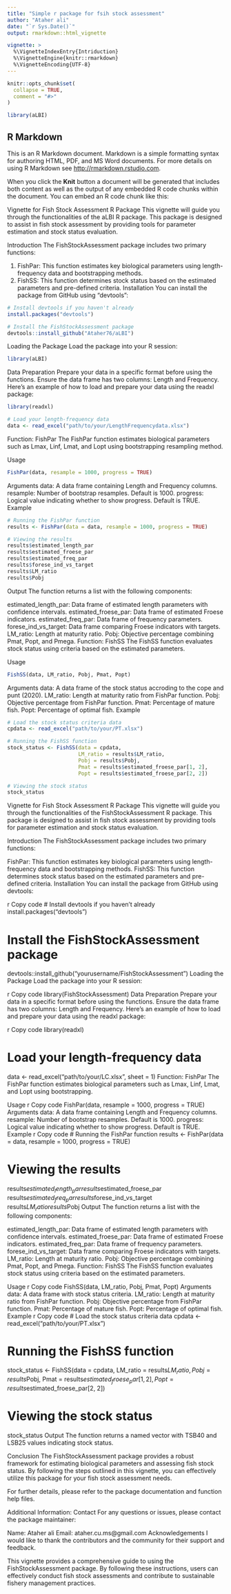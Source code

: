 ```yaml
---
title: "Simple r package for fsih stock assessment"
author: "Ataher ali"
date: "`r Sys.Date()`"
output: rmarkdown::html_vignette

vignette: >
  %\VignetteIndexEntry{Intriduction}
  %\VignetteEngine{knitr::rmarkdown}
  %\VignetteEncoding{UTF-8}
---
```


```r
knitr::opts_chunk$set(
  collapse = TRUE,
  comment = "#>"
)
```

```r
library(aLBI)
```

## R Markdown

This is an R Markdown document. Markdown is a simple formatting syntax for authoring HTML, PDF, and MS Word documents. For more details on using R Markdown see <http://rmarkdown.rstudio.com>.

When you click the **Knit** button a document will be generated that includes both content as well as the output of any embedded R code chunks within the document. You can embed an R code chunk like this:

Vignette for Fish Stock Assessment R Package
This vignette will guide you through the functionalities of the aLBI R package. This package is designed to assist in fish stock assessment by providing tools for parameter estimation and stock status evaluation.

Introduction
The FishStockAssessment package includes two primary functions:

1. FishPar: This function estimates key biological parameters using length-frequency data and bootstrapping methods.
2. FishSS: This function determines stock status based on the estimated parameters and pre-defined criteria.
Installation
You can install the package from GitHub using "devtools":

```r
# Install devtools if you haven't already
install.packages("devtools")

# Install the FishStockAssessment package
devtools::install_github("Ataher76/aLBI")

```

Loading the Package
Load the package into your R session:

```r
library(aLBI)
```

Data Preparation
Prepare your data in a specific format before using the functions. Ensure the data frame has two columns: Length and Frequency. Here's an example of how to load and prepare your data using the readxl package:

```r
library(readxl)

# Load your length-frequency data
data <- read_excel("path/to/your/LengthFrequencydata.xlsx")

```

Function: FishPar
The FishPar function estimates biological parameters such as Lmax, Linf, Lmat, and Lopt using bootstrapping resampling method.

Usage

```r
FishPar(data, resample = 1000, progress = TRUE)

```
Arguments
data: A data frame containing Length and Frequency columns.
resample: Number of bootstrap resamples. Default is 1000.
progress: Logical value indicating whether to show progress. Default is TRUE.
Example

```r
# Running the FishPar function
results <- FishPar(data = data, resample = 1000, progress = TRUE)

# Viewing the results
results$estimated_length_par
results$estimated_froese_par
results$estimated_freq_par
results$forese_ind_vs_target
results$LM_ratio
results$Pobj


```

Output
The function returns a list with the following components:

estimated_length_par: Data frame of estimated length parameters with confidence intervals.
estimated_froese_par: Data frame of estimated Froese indicators.
estimated_freq_par: Data frame of frequency parameters.
forese_ind_vs_target: Data frame comparing Froese indicators with targets.
LM_ratio: Length at maturity ratio.
Pobj: Objective percentage combining Pmat, Popt, and Pmega.
Function: FishSS
The FishSS function evaluates stock status using criteria based on the estimated parameters.

Usage

```r
FishSS(data, LM_ratio, Pobj, Pmat, Popt)
```

Arguments
data: A data frame of the stock status accroding to the cope and punt (2020).
LM_ratio: Length at maturity ratio from FishPar function.
Pobj: Objective percentage from FishPar function.
Pmat: Percentage of mature fish.
Popt: Percentage of optimal fish.
Example

```r
# Load the stock status criteria data
cpdata <- read_excel("path/to/your/PT.xlsx")

# Running the FishSS function
stock_status <- FishSS(data = cpdata,
                       LM_ratio = results$LM_ratio,
                       Pobj = results$Pobj,
                       Pmat = results$estimated_froese_par[1, 2],
                       Popt = results$estimated_froese_par[2, 2])

# Viewing the stock status
stock_status

```



Vignette for Fish Stock Assessment R Package
This vignette will guide you through the functionalities of the FishStockAssessment R package. This package is designed to assist in fish stock assessment by providing tools for parameter estimation and stock status evaluation.

Introduction
The FishStockAssessment package includes two primary functions:

FishPar: This function estimates key biological parameters using length-frequency data and bootstrapping methods.
FishSS: This function determines stock status based on the estimated parameters and pre-defined criteria.
Installation
You can install the package from GitHub using devtools:

r
Copy code
# Install devtools if you haven't already
install.packages("devtools")

# Install the FishStockAssessment package
devtools::install_github("yourusername/FishStockAssessment")
Loading the Package
Load the package into your R session:

r
Copy code
library(FishStockAssessment)
Data Preparation
Prepare your data in a specific format before using the functions. Ensure the data frame has two columns: Length and Frequency. Here's an example of how to load and prepare your data using the readxl package:

r
Copy code
library(readxl)

# Load your length-frequency data
data <- read_excel("path/to/your/LC.xlsx", sheet = 1)
Function: FishPar
The FishPar function estimates biological parameters such as Lmax, Linf, Lmat, and Lopt using bootstrapping.

Usage
r
Copy code
FishPar(data, resample = 1000, progress = TRUE)
Arguments
data: A data frame containing Length and Frequency columns.
resample: Number of bootstrap resamples. Default is 1000.
progress: Logical value indicating whether to show progress. Default is TRUE.
Example
r
Copy code
# Running the FishPar function
results <- FishPar(data = data, resample = 1000, progress = TRUE)

# Viewing the results
results$estimated_length_par
results$estimated_froese_par
results$estimated_freq_par
results$forese_ind_vs_target
results$LM_ratio
results$Pobj
Output
The function returns a list with the following components:

estimated_length_par: Data frame of estimated length parameters with confidence intervals.
estimated_froese_par: Data frame of estimated Froese indicators.
estimated_freq_par: Data frame of frequency parameters.
forese_ind_vs_target: Data frame comparing Froese indicators with targets.
LM_ratio: Length at maturity ratio.
Pobj: Objective percentage combining Pmat, Popt, and Pmega.
Function: FishSS
The FishSS function evaluates stock status using criteria based on the estimated parameters.

Usage
r
Copy code
FishSS(data, LM_ratio, Pobj, Pmat, Popt)
Arguments
data: A data frame with stock status criteria.
LM_ratio: Length at maturity ratio from FishPar function.
Pobj: Objective percentage from FishPar function.
Pmat: Percentage of mature fish.
Popt: Percentage of optimal fish.
Example
r
Copy code
# Load the stock status criteria data
cpdata <- read_excel("path/to/your/PT.xlsx")

# Running the FishSS function
stock_status <- FishSS(data = cpdata,
                       LM_ratio = results$LM_ratio,
                       Pobj = results$Pobj,
                       Pmat = results$estimated_froese_par[1, 2],
                       Popt = results$estimated_froese_par[2, 2])

# Viewing the stock status
stock_status
Output
The function returns a named vector with TSB40 and LSB25 values indicating stock status.

Conclusion
The FishStockAssessment package provides a robust framework for estimating biological parameters and assessing fish stock status. By following the steps outlined in this vignette, you can effectively utilize this package for your fish stock assessment needs.

For further details, please refer to the package documentation and function help files.



Additional Information:
Contact
For any questions or issues, please contact the package maintainer:

Name: Ataher ali
Email: ataher.cu.ms@gmail.com
Acknowledgements
I would like to thank the contributors and the community for their support and feedback.

This vignette provides a comprehensive guide to using the FishStockAssessment package. By following these instructions, users can effectively conduct fish stock assessments and contribute to sustainable fishery management practices.
